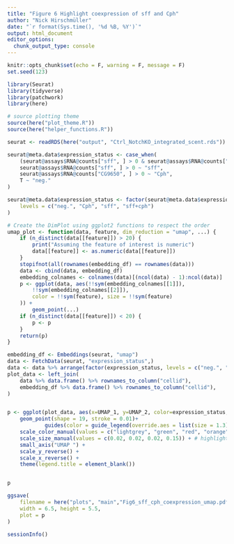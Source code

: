```yaml
---
title: "Figure 6 Highlight coexpression of sff and Cph"
author: "Nick Hirschmüller"
date: "`r format(Sys.time(), '%d %B, %Y')`"
output: html_document
editor_options: 
  chunk_output_type: console
---
```


```r
knitr::opts_chunk$set(echo = F, warning = F, message = F)
set.seed(123)
```


```r
library(Seurat)
library(tidyverse)
library(patchwork)
library(here)

# source plotting theme
source(here("plot_theme.R"))
source(here("helper_functions.R"))
```


```r
seurat <- readRDS(here("output", "Ctrl_NotchKO_integrated_scent.rds"))

seurat@meta.data$expression_status <- case_when(
    (seurat@assays$RNA@counts["sff", ] > 0 & seurat@assays$RNA@counts["CG9650", ] > 0) ~ "sff+cph",
    seurat@assays$RNA@counts["sff", ] > 0 ~ "sff",
    seurat@assays$RNA@counts["CG9650", ] > 0 ~ "Cph",
    T ~ "neg."
)

seurat@meta.data$expression_status <- factor(seurat@meta.data$expression_status,
    levels = c("neg.", "Cph", "sff", "sff+cph")
)

# Create the DimPlot using ggplot2 functions to respect the order
umap_plot <- function(data, feature, dim_reduction = "umap", ...) {
    if (n_distinct(data[[feature]]) > 20) {
        print("Assuming the feature of interest is numeric")
        data[[feature]] <- as.numeric(data[[feature]])
    }
    stopifnot(all(rownames(embedding_df) == rownames(data)))
    data <- cbind(data, embedding_df)
    embedding_colnames <- colnames(data)[(ncol(data) - 1):ncol(data)]
    p <- ggplot(data, aes(!!sym(embedding_colnames[[1]]),
        !!sym(embedding_colnames[[2]]),
        color = !!sym(feature), size = !!sym(feature)
    )) +
        geom_point(...)
    if (n_distinct(data[[feature]]) < 20) {
        p <- p 
    }
    return(p)
}

embedding_df <- Embeddings(seurat, "umap")
data <- FetchData(seurat, "expression_status",)
data <- data %>% arrange(factor(expression_status, levels = c("neg.", "Cph", "sff", "sff+cph")))
plot_data <- left_join(
    data %>% data.frame() %>% rownames_to_column("cellid"),
    embedding_df %>% data.frame() %>% rownames_to_column("cellid"),
)


p <- ggplot(plot_data, aes(x=UMAP_1, y=UMAP_2, color=expression_status,size=expression_status))+
    geom_point(shape = 19, stroke = 0.01)+
            guides(color = guide_legend(override.aes = list(size = 1.3)))+
    scale_color_manual(values = c("lightgrey", "green", "red", "orange")) +
    scale_size_manual(values = c(0.02, 0.02, 0.02, 0.15)) + # highlight cells that express both
    small_axis("UMAP ") +
    scale_y_reverse() +
    scale_x_reverse() +
    theme(legend.title = element_blank())


p

ggsave(
    filename = here("plots", "main","Fig6_sff_cph_coexpression_umap.pdf"),
    width = 6.5, height = 5.5,
    plot = p
)
```

```r
sessionInfo()
```
